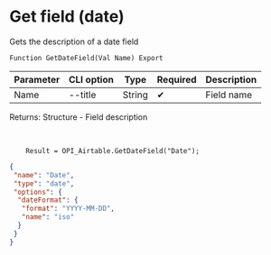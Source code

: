 ﻿---
sidebar_position: 7
---


# Get field (date)
 Gets the description of a date field



`Function GetDateField(Val Name) Export`

  | Parameter | CLI option | Type | Required | Description |
  |-|-|-|-|-|
  | Name | --title | String | &#x2714; | Field name |

  
  Returns:  Structure - Field description

<br/>




```bsl title="Code example"
    Result = OPI_Airtable.GetDateField("Date");
```
 



```json title="Result"
{
 "name": "Date",
 "type": "date",
 "options": {
  "dateFormat": {
   "format": "YYYY-MM-DD",
   "name": "iso"
  }
 }
}
```
